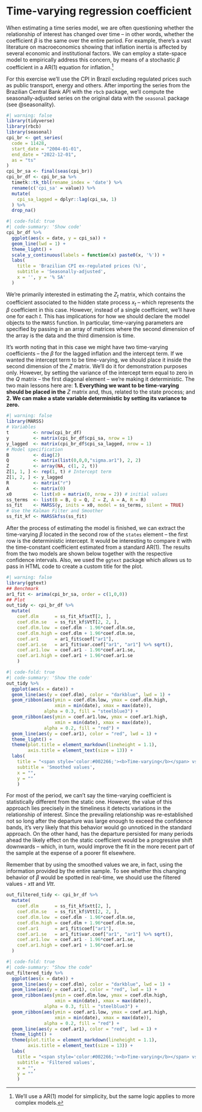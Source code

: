 # Time-varying regression coefficient

When estimating a time series model, we are often questioning whether the relationship of interest has changed over time -- in other words, whether the coefficient $\beta$ is the same over the entire period. For example, there's a vast literature on macroeconomics showing that inflation inertia is affected by several economic and institutional factors. We can employ a state-space model to empirically address this concern, by means of a stochastic $\beta$ coefficient in a AR(1) equation for inflation.[^ss_tv_coef-1]

[^ss_tv_coef-1]: We'll use a AR(1) model for simplicity, but the same logic applies to more complex models.

For this exercise we'll use the CPI in Brazil excluding regulated prices such as public transport, energy and others. After importing the series from the Brazilian Central Bank API with the `rbcb` package, we'll compute the seasonally-adjusted series on the original data with the `seasonal` package (see @seasonality).

```r
#| warning: false
library(tidyverse)
library(rbcb)
library(seasonal)
cpi_br <- get_series(
  code = 11428,
  start_date = "2004-01-01",
  end_date = "2022-12-01",
  as = "ts"
)
cpi_br_sa <- final(seas(cpi_br))
cpi_br_df <- cpi_br_sa %>%
  timetk::tk_tbl(rename_index = 'date') %>%
  rename(c('cpi_sa' = value)) %>% 
  mutate(
    cpi_sa_lagged = dplyr::lag(cpi_sa, 1)
  ) %>% 
  drop_na()
```

```r
#| code-fold: true
#| code-summary: 'Show code'
cpi_br_df %>% 
  ggplot(aes(x = date, y = cpi_sa)) +
  geom_line(lwd = 1) +
  theme_light() +
  scale_y_continuous(labels = function(x) paste0(x, '%')) +
  labs(
    title = 'Brazilian CPI ex-regulated prices (%)',
    subtitle = 'Seasonally-adjusted',
    x = '', y = '% SA'
  )
```

We're primarily interested in estimating the $Z_t$ matrix, which contains the coefficient associated to the hidden state process $x_t$ -- which represents the $\beta$ coefficient in this case. However, instead of a single coefficient, we'll have one for each $t$. This has implications for how we should declare the model objects to the `MARSS` function. In particular, time-varying parameters are specified by passing in an array of matrices where the second dimension of the array is the data and the third dimension is time.

It's worth noting that in this case we might have two time-varying coefficients -- the $\beta$ for the lagged inflation and the intercept term. If we wanted the intercept term to be time-varying, we should place it inside the second dimension of the $Z$ matrix. We'll do it for demonstration purposes only. However, by setting the variance of the intercept term equal to zero in the $Q$ matrix -- the first diagonal element -- we're making it deterministic. The two main lessons here are: **1. Everything we want to be time-varying should be placed in the** $Z$ matrix and, thus, related to the state process; and **2. We can make a state variable deterministic by setting its variance to zero.**

```r
#| warning: false
library(MARSS)
# Variables
t         <- nrow(cpi_br_df)
y         <- matrix(cpi_br_df$cpi_sa, nrow = 1) 
y_lagged  <- matrix(cpi_br_df$cpi_sa_lagged, nrow = 1)
# Model specification
B         <- diag(2)
Q         <- matrix(list(0,0,0,"sigma.ar1"), 2, 2)
Z         <- array(NA, c(1, 2, t))
Z[1, 1, ] <- rep(1, t) # Intercept term 
Z[1, 2, ] <- y_lagged
R         <- matrix("r")
A         <- matrix(0)
x0        <- list(x0 = matrix(0, nrow = 2)) # initial values
ss_terms  <- list(B = B, Q = Q, Z = Z, A = A, R = R)
ss_fit    <- MARSS(y, inits = x0, model = ss_terms, silent = TRUE)
# Use the Kalman Filter and Smoother
ss_fit_kf <- MARSSkfss(ss_fit)  
```

After the process of estimating the model is finished, we can extract the time-varying $\beta$ located in the second row of the `states` element -- the first row is the deterministic intercept. It would be interesting to compare it with the time-constant coefficient estimated from a standard AR(1). The results from the two models are shown below together with the respective confidence intervals. Also, we used the `ggtext` package which allows us to pass in HTML code to create a custom title for the plot.

```r
#| warning: false
library(ggtext)
## Benchmark
ar1_fit <- arima(cpi_br_sa, order = c(1,0,0))
## Plot
out_tidy <- cpi_br_df %>%
  mutate(
    coef.dlm      = ss_fit_kf$xtT[2, ],
    coef.dlm.se   = ss_fit_kf$VtT[2, 2, ],
    coef.dlm.low  = coef.dlm - 1.96*coef.dlm.se,
    coef.dlm.high = coef.dlm + 1.96*coef.dlm.se,
    coef.ar1      = ar1_fit$coef["ar1"],
    coef.ar1.se   = ar1_fit$var.coef["ar1", "ar1"] %>% sqrt(),
    coef.ar1.low  = coef.ar1 - 1.96*coef.ar1.se,
    coef.ar1.high = coef.ar1 + 1.96*coef.ar1.se
    )
```

```r
#| code-fold: true
#| code-summary: 'Show the code'
out_tidy %>%
  ggplot(aes(x = date)) +
  geom_line(aes(y = coef.dlm), color = "darkblue", lwd = 1) +
  geom_ribbon(aes(ymin = coef.dlm.low, ymax = coef.dlm.high, 
                  xmin = min(date), xmax = max(date)), 
              alpha = 0.3, fill = "steelblue3") +
  geom_ribbon(aes(ymin = coef.ar1.low, ymax = coef.ar1.high, 
                  xmin = min(date), xmax = max(date)), 
              alpha = 0.2, fill = "red") +
  geom_line(aes(y = coef.ar1), color = "red", lwd = 1) +
  theme_light() +
  theme(plot.title = element_markdown(lineheight = 1.1),
        axis.title = element_text(size = 13)) +
  labs(
    title = "<span style='color:#002266;'><b>Time-varying</b></span> vs <span style='color:#ff1a1a;'><b>constant</b></span> coefficient",
    subtitle = 'Smoothed values',
    x = "", 
    y = ""
    )
```

For most of the period, we can't say the time-varying coefficient is statistically different from the static one. However, the value of this approach lies precisely in the timeliness it detects variations in the relationship of interest. Since the prevailing relationship was re-established not so long after the departure was large enough to exceed the confidence bands, it's very likely that this behavior would go unnoticed in the standard approach. On the other hand, has the departure persisted for many periods ahead the likely effect on the static coefficient would be a progressive shift downwards -- which, in turn, would improve the fit in the more recent part of the sample at the expense of a poorer fit elsewhere.

Remember that by using the smoothed values we are, in fact, using the information provided by the entire sample. To see whether this changing behavior of $\beta$ would be spotted in real-time, we should use the filtered values - $xtt$ and $Vtt$.

```r
out_filtered_tidy <- cpi_br_df %>%
  mutate(
    coef.dlm      = ss_fit_kf$xtt[2, ],
    coef.dlm.se   = ss_fit_kf$Vtt[2, 2, ],
    coef.dlm.low  = coef.dlm - 1.96*coef.dlm.se,
    coef.dlm.high = coef.dlm + 1.96*coef.dlm.se,
    coef.ar1      = ar1_fit$coef["ar1"],
    coef.ar1.se   = ar1_fit$var.coef["ar1", "ar1"] %>% sqrt(),
    coef.ar1.low  = coef.ar1 - 1.96*coef.ar1.se,
    coef.ar1.high = coef.ar1 + 1.96*coef.ar1.se
  )
```

```r
#| code-fold: true
#| code-summary: "Show the code"
out_filtered_tidy %>%
  ggplot(aes(x = date)) +
  geom_line(aes(y = coef.dlm), color = "darkblue", lwd = 1) +
  geom_line(aes(y = coef.ar1), color = "red", lwd = 1) +
  geom_ribbon(aes(ymin = coef.dlm.low, ymax = coef.dlm.high, 
                  xmin = min(date), xmax = max(date)), 
              alpha = 0.3, fill = "steelblue3") +
  geom_ribbon(aes(ymin = coef.ar1.low, ymax = coef.ar1.high, 
                  xmin = min(date), xmax = max(date)), 
              alpha = 0.2, fill = "red") +
  geom_line(aes(y = coef.ar1), color = "red", lwd = 1) +
  theme_light() +
  theme(plot.title = element_markdown(lineheight = 1.1),
        axis.title = element_text(size = 13)) +
  labs(
    title = "<span style='color:#002266;'><b>Time-varying</b></span> vs <span style='color:#ff1a1a;'><b>constant</b></span> coefficient",
    subtitle = 'Filtered values',
    x = "", 
    y = ""
    )
```
